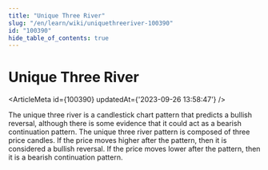 ```yaml
---
title: "Unique Three River"
slug: "/en/learn/wiki/uniquethreeriver-100390"
id: "100390"
hide_table_of_contents: true
---
```



# Unique Three River

<ArticleMeta id={100390} updatedAt={'2023-09-26 13:58:47'} />
<div className='border-solid border-b border-t-0 my-4 border-[var(--ifm-color-gray-300)]' />

The unique three river is a candlestick chart pattern that predicts a bullish reversal, although there is some evidence that it could act as a bearish continuation pattern. The unique three river pattern is composed of three price candles. If the price moves higher after the pattern, then it is considered a bullish reversal. If the price moves lower after the pattern, then it is a bearish continuation pattern.
